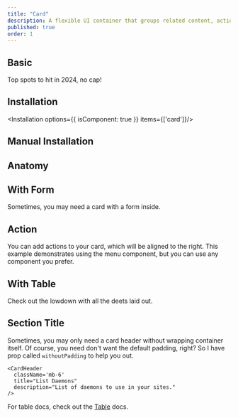 ```yaml
---
title: "Card"
description: A flexible UI container that groups related content, actions, and media in a structured and visually appealing layout.
published: true
order: 1
---
```

## Basic
Top spots to hit in 2024, no cap!
<How toUse="surfaces/card/card-demo"/>

## Installation
<Installation options={{ isComponent: true }} items={['card']}/>

## Manual Installation
<SourceCode toShow='card'/>

## Anatomy
<Anatomy show='card-anatomy'/>

## With Form
Sometimes, you may need a card with a form inside.
<How isCenter={false} toUse="surfaces/card/card-login-form-demo"/>

## Action
You can add actions to your card, which will be aligned to the right. This example demonstrates using the menu component, but you can use any component you prefer.
<How isCenter={false} toUse="surfaces/card/card-action-demo"/>

## With Table
Check out the lowdown with all the deets laid out.
<How isCenter={false} withNoPadding toUse="surfaces/card/card-table-demo"/>

## Section Title
Sometimes, you may only need a card header without wrapping container itself. Of course, you need don't want the default padding, right? So I have prop called `withoutPadding` to help you out.
```
<CardHeader
  className='mb-6'
  title="List Daemons"
  description="List of daemons to use in your sites."
/>
```

For table docs, check out the [Table](/docs/components/collections/table) docs.
